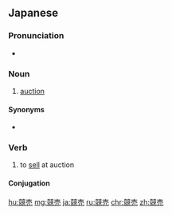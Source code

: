 ==Japanese==
{{ja-kanjitab|きょう|ばい|yomi=o}}

===Pronunciation===
* {{ja-pron|きょうばい|yomi=o}}

===Noun===
{{ja-noun|きょうばい|hhira=きやうばい|kyu=競賣}}

# [[auction]]

====Synonyms====
* {{ja-r|オークション}}

===Verb===
{{ja-verb-suru|きょうばい|hhira=きやうばい|kyu=競賣|tr=trans}}

# to [[sell]] at auction

====Conjugation====
{{ja-suru|きょうばい}}

[[hu:競売]]
[[mg:競売]]
[[ja:競売]]
[[ru:競売]]
[[chr:競売]]
[[zh:競売]]